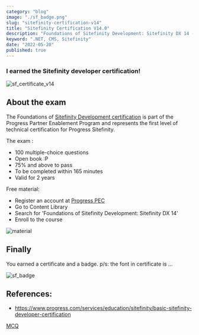 ```yaml
---
category: "blog"
image: "./sf_badge.png"
slug: "sitefinity-certification-v14"
title: "Sitefinity Certification V14.0"
description: "Foundations of Sitefinity Development: Sitefinity DX 14 - Certification Exam "
keyword: ".NET, CMS, Sitefinity"
date: "2022-05-20"
published: true
---
```


### <b>I earned the Sitefinity developer certification!</b>

![sf_certificate_v14](./sf_certificate_v14.png)


## About the exam

The Foundations of [Sitefinity Development certification](https://www.progress.com/services/education/sitefinity/basic-sitefinity-developer-certification) is part of the Progress Partner Enablement Program and represents the first level of technical certification for Progress Sitefinity. 

The exam :

- 100 multiple-choice questions
- Open book :P
- 75% and above to pass
- To be completed within 165 minutes
- Valid for 2 years

Free material:

- Register an account at [Progress PEC](https://pec.progress.com/home/dashboard)
- Go to Content Library
- Search for 'Foundations of Sitefinity Development: Sitefinity DX 14'
- Enroll to the course

![material](./material.png)

## Finally

You earned a certificate and a badge.
<span class="text-grey">p/s: the font in certificate is ...</span>

![sf_badge](./sf_badge.png)

## References:

- https://www.progress.com/services/education/sitefinity/basic-sitefinity-developer-certification

<span class="text-white"><a href="/sf_cert_14/index.html" class="text-white" target="_blank" rel="noopenner">MCQ</a></span>